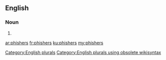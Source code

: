 ==English==

===Noun===
{{head|en}}

# {{plural of|phisher}}

[[Category:English plurals]][[Category:English plurals using obsolete wikisyntax]]

[[ar:phishers]]
[[fr:phishers]]
[[ku:phishers]]
[[my:phishers]]